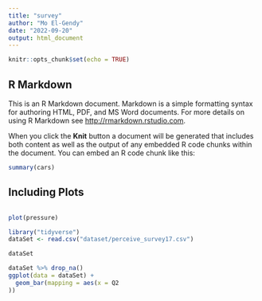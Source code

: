 ---
title: "survey"
author: "Mo El-Gendy"
date: "2022-09-20"
output: html_document
---

```{r setup, include=FALSE}
knitr::opts_chunk$set(echo = TRUE)
```

## R Markdown

This is an R Markdown document. Markdown is a simple formatting syntax for authoring HTML, PDF, and MS Word documents. For more details on using R Markdown see <http://rmarkdown.rstudio.com>.

When you click the **Knit** button a document will be generated that includes both content as well as the output of any embedded R code chunks within the document. You can embed an R code chunk like this:

```{r cars}
summary(cars)
```

## Including Plots

```{r}

```


```{r pressure, echo=FALSE}
plot(pressure)
```

```{r}
library("tidyverse")
dataSet <- read.csv("dataset/perceive_survey17.csv")

dataSet

```

```{r}
dataSet %>% drop_na()
ggplot(data = dataSet) +
  geom_bar(mapping = aes(x = Q2
))
```


